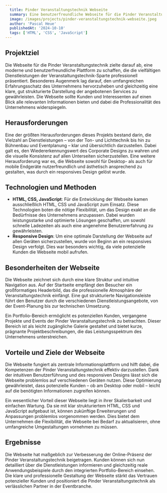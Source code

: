 ```yaml
---
  title: Pinder Veranstaltungstechnik Webseite
  summary: Eine benutzerfreundliche Webseite für die Pinder Veranstaltungstechnik, die die umfassenden Dienstleistungen professionell und übersichtlich darstellt. Die klare Struktur und das responsive Design ermöglichen potenziellen Kunden den einfachen Zugriff auf alle relevanten Informationen, unabhängig vom verwendeten Gerät.
  image: /images/projects/pinder-veranstaltungstechnik-webseite.jpeg
  author: 'Pascal Heue'
  publishedAt: '2024-10-10'
  tags: ['HTML', 'CSS', 'JavaScript']
---
```


## Projektziel

Die Webseite für die Pinder Veranstaltungstechnik zielte darauf ab, eine moderne und benutzerfreundliche Plattform zu schaffen, die die vielfältigen Dienstleistungen der Veranstaltungstechnik-Sparte professionell präsentiert. Besonderes Augenmerk lag darauf, den umfangreichen Erfahrungsschatz des Unternehmens hervorzuheben und gleichzeitig eine klare, gut strukturierte Darstellung der angebotenen Services zu gewährleisten. Die Webseite sollte Kunden und Interessenten auf einen Blick alle relevanten Informationen bieten und dabei die Professionalität des Unternehmens widerspiegeln.

## Herausforderungen

Eine der größten Herausforderungen dieses Projekts bestand darin, die Vielzahl an Dienstleistungen – von der Ton- und Lichttechnik bis hin zu Bühnenbau und Eventplanung – klar und übersichtlich darzustellen. Dabei galt es, den Wiedererkennungswert des Corporate Designs zu wahren und die visuelle Konsistenz auf allen Unterseiten sicherzustellen. Eine weitere Herausforderung war es, die Webseite sowohl für Desktop- als auch für mobile Endgeräte nutzerfreundlich und ästhetisch ansprechend zu gestalten, was durch ein responsives Design gelöst wurde.

## Technologien und Methoden

- **HTML, CSS, JavaScript**: Für die Entwicklung der Webseite kamen ausschließlich HTML, CSS und JavaScript zum Einsatz. Diese Technologien boten die nötige Flexibilität, um das Design exakt an die Bedürfnisse des Unternehmens anzupassen. Dabei wurden leistungsstarke und optimierte Lösungen geschaffen, um sowohl schnelle Ladezeiten als auch eine angenehme Benutzererfahrung zu gewährleisten.
- **Responsive Design**: Um eine optimale Darstellung der Webseite auf allen Geräten sicherzustellen, wurde von Beginn an ein responsives Design verfolgt. Dies war besonders wichtig, da viele potenzielle Kunden die Webseite mobil aufrufen.

## Besonderheiten der Webseite

Die Webseite zeichnet sich durch eine klare Struktur und intuitive Navigation aus. Auf der Startseite empfängt den Besucher ein großformatiges Headerbild, das die professionelle Atmosphäre der Veranstaltungstechnik einfängt. Eine gut strukturierte Navigationsleiste führt den Benutzer durch die verschiedenen Dienstleistungsangebote, von der Event-Planung bis zur technischen Umsetzung.

Ein Portfolio-Bereich ermöglicht es potenziellen Kunden, vergangene Projekte und Events der Pinder Veranstaltungstechnik zu betrachten. Dieser Bereich ist als leicht zugängliche Galerie gestaltet und bietet kurze, prägnante Projektbeschreibungen, die das Leistungsspektrum des Unternehmens unterstreichen.

## Vorteile und Ziele der Webseite

Die Webseite fungiert als zentrale Informationsplattform und hilft dabei, die Kompetenzen der Pinder Veranstaltungstechnik effektiv darzustellen. Dank der intuitiven Benutzerführung und des responsiven Designs lässt sich die Webseite problemlos auf verschiedenen Geräten nutzen. Diese Optimierung gewährleistet, dass potenzielle Kunden – ob am Desktop oder mobil – leicht auf die benötigten Informationen zugreifen können.

Ein wesentlicher Vorteil dieser Webseite liegt in ihrer Skalierbarkeit und einfachen Wartung. Da sie mit klar strukturiertem HTML, CSS und JavaScript aufgebaut ist, können zukünftige Erweiterungen und Anpassungen problemlos vorgenommen werden. Dies bietet dem Unternehmen die Flexibilität, die Webseite bei Bedarf zu aktualisieren, ohne umfangreiche Umgestaltungen vornehmen zu müssen.

## Ergebnisse

Die Webseite hat maßgeblich zur Verbesserung der Online-Präsenz der Pinder Veranstaltungstechnik beigetragen. Kunden können sich nun detailliert über die Dienstleistungen informieren und gleichzeitig reale Anwendungsbeispiele durch den integrierten Portfolio-Bereich einsehen. Die klare und professionelle Gestaltung der Webseite stärkt das Vertrauen potenzieller Kunden und positioniert die Pinder Veranstaltungstechnik als verlässlichen Partner in der Eventbranche.